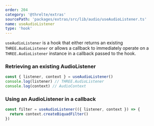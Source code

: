 ```yaml
---
order: 204
category: '@threlte/extras'
sourcePath: 'packages/extras/src/lib/audio/useAudioListener.ts'
name: useAudioListener
type: 'hook'
---
```


`useAudioListener` is a hook that either returns an existing `THREE.AudioListener` or allows
a callback to immediately operate on a `THREE.AudioListener` instance in a callback passed
to the hook.

### Retrieving an existing AudioListener

```ts
const { listener, context } = useAudioListener()
console.log(listener) // THREE.AudioListener
console.log(context) // AudioContext
```

### Using an AudioListener in a callback

```ts
const filter = useAudioListener(({ listener, context }) => {
  return context.createBiquadFilter()
})
```
